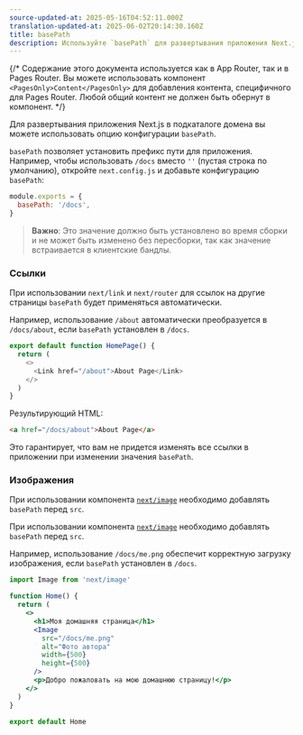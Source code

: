 ```yaml
---
source-updated-at: 2025-05-16T04:52:11.000Z
translation-updated-at: 2025-06-02T20:14:30.160Z
title: basePath
description: Используйте `basePath` для развертывания приложения Next.js в подкаталоге домена.
---
```


{/* Содержание этого документа используется как в App Router, так и в Pages Router. Вы можете использовать компонент `<PagesOnly>Content</PagesOnly>` для добавления контента, специфичного для Pages Router. Любой общий контент не должен быть обернут в компонент. */}

Для развертывания приложения Next.js в подкаталоге домена вы можете использовать опцию конфигурации `basePath`.

`basePath` позволяет установить префикс пути для приложения. Например, чтобы использовать `/docs` вместо `''` (пустая строка по умолчанию), откройте `next.config.js` и добавьте конфигурацию `basePath`:

```js filename="next.config.js"
module.exports = {
  basePath: '/docs',
}
```

> **Важно**: Это значение должно быть установлено во время сборки и не может быть изменено без пересборки, так как значение встраивается в клиентские бандлы.

### Ссылки

При использовании `next/link` и `next/router` для ссылок на другие страницы `basePath` будет применяться автоматически.

Например, использование `/about` автоматически преобразуется в `/docs/about`, если `basePath` установлен в `/docs`.

```js
export default function HomePage() {
  return (
    <>
      <Link href="/about">About Page</Link>
    </>
  )
}
```

Результирующий HTML:

```html
<a href="/docs/about">About Page</a>
```

Это гарантирует, что вам не придется изменять все ссылки в приложении при изменении значения `basePath`.

### Изображения

<AppOnly>

При использовании компонента [`next/image`](/docs/app/api-reference/components/image) необходимо добавлять `basePath` перед `src`.

</AppOnly>

<PagesOnly>

При использовании компонента [`next/image`](/docs/pages/api-reference/components/image) необходимо добавлять `basePath` перед `src`.

</PagesOnly>

Например, использование `/docs/me.png` обеспечит корректную загрузку изображения, если `basePath` установлен в `/docs`.

```jsx
import Image from 'next/image'

function Home() {
  return (
    <>
      <h1>Моя домашняя страница</h1>
      <Image
        src="/docs/me.png"
        alt="Фото автора"
        width={500}
        height={500}
      />
      <p>Добро пожаловать на мою домашнюю страницу!</p>
    </>
  )
}

export default Home
```